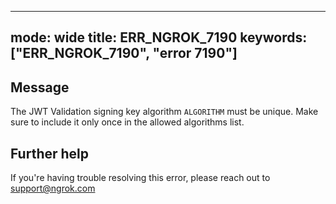 
---
mode: wide
title: ERR_NGROK_7190
keywords: ["ERR_NGROK_7190", "error 7190"]
---

## Message
The JWT Validation signing key algorithm `ALGORITHM` must be unique. Make sure to include it only once in the allowed algorithms list.




## Further help
If you're having trouble resolving this error, please reach out to [support@ngrok.com](mailto:support@ngrok.com?subject=Help%20with%20ERR_NGROK_7190)

